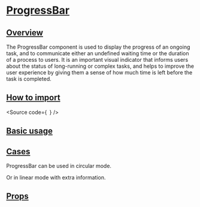 

<Meta of={Stories} />

# [ProgressBar](#progressbar)

## [Overview](#overview)

The ProgressBar component is used to display the progress of an ongoing task,
and to communicate either an undefined waiting time or the duration of a process to users.
It is an important visual indicator that informs users about the status of long-running or complex tasks,
and helps to improve the user experience by giving them a sense of how much time is left before the task is completed.

## [How to import](#how-to-import)

<Source
  code={`
`}
/>

## [Basic usage](#basic-usage)

<Canvas of={Stories.Base} />

## [Cases](#cases)

ProgressBar can be used in circular mode.

<Canvas of={CaseStories.Circular} />

Or in linear mode with extra information.

<Canvas of={CaseStories.WithInfo} />

## [Props](#props)

<ArgTypes of={Stories} />
